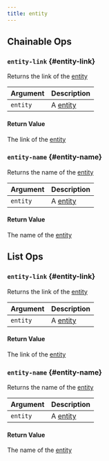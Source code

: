 ```yaml
---
title: entity
---
```

## Chainable Ops
### `entity-link` {#entity-link}

Returns the link of the [entity](/models/ref/query-panel/entity/)

| Argument | Description |
| :--- | :--- |
| `entity` | A [entity](/models/ref/query-panel/entity/) |

#### Return Value
The link of the [entity](/models/ref/query-panel/entity/)

### `entity-name` {#entity-name}

Returns the name of the [entity](/models/ref/query-panel/entity/)

| Argument | Description |
| :--- | :--- |
| `entity` | A [entity](/models/ref/query-panel/entity/) |

#### Return Value
The name of the [entity](/models/ref/query-panel/entity/)


## List Ops
### `entity-link` {#entity-link}

Returns the link of the [entity](/models/ref/query-panel/entity/)

| Argument | Description |
| :--- | :--- |
| `entity` | A [entity](/models/ref/query-panel/entity/) |

#### Return Value
The link of the [entity](/models/ref/query-panel/entity/)

### `entity-name` {#entity-name}

Returns the name of the [entity](/models/ref/query-panel/entity/)

| Argument | Description |
| :--- | :--- |
| `entity` | A [entity](/models/ref/query-panel/entity/) |

#### Return Value
The name of the [entity](/models/ref/query-panel/entity/)

